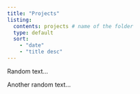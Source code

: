 ```yaml
---
title: "Projects"
listing: 
  contents: projects # name of the folder
  type: default
  sort: 
    - "date"
    - "title desc"
---
```


Random text...

Another random text...